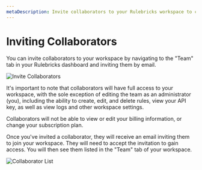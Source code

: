 ```yaml
---
metaDescription: Invite collaborators to your Rulebricks workspace to collaborate on rules and decisions. Collaborators have full access to your workspace, with the exception of editing the team as an administrator.
---
```


# Inviting Collaborators

You can invite collaborators to your workspace by navigating to the "Team" tab in your Rulebricks dashboard and inviting them by email.

![Invite Collaborators](https://d1zic6dm9txw4h.cloudfront.net/rulebricks-docs-assets/static/images/workspace-management/inviting-new-members.png)

It's important to note that collaborators will have full access to your workspace, with the sole exception of editing the team as an administrator (you), including the ability to create, edit, and delete rules, view your API key, as well as view logs and other workspace settings.

Collaborators will not be able to view or edit your billing information, or change your subscription plan.

Once you've invited a collaborator, they will receive an email inviting them to join your workspace. They will need to accept the invitation to gain access. You will then see them listed in the "Team" tab of your workspace.

![Collaborator List](https://d1zic6dm9txw4h.cloudfront.net/rulebricks-docs-assets/static/images/workspace-management/team-list.png)

